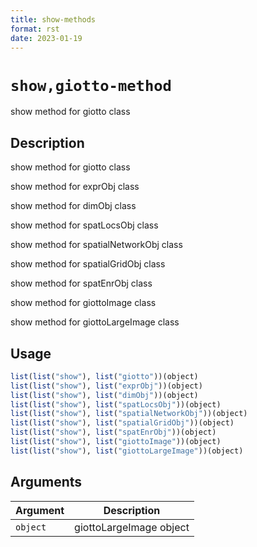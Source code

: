```yaml
--- 
title: show-methods 
format: rst 
date: 2023-01-19 
--- 
```

# `show,giotto-method`

show method for giotto class


## Description

show method for giotto class
 
 show method for exprObj class
 
 show method for dimObj class
 
 show method for spatLocsObj class
 
 show method for spatialNetworkObj class
 
 show method for spatialGridObj class
 
 show method for spatEnrObj class
 
 show method for giottoImage class
 
 show method for giottoLargeImage class


## Usage

```r
list(list("show"), list("giotto"))(object)
list(list("show"), list("exprObj"))(object)
list(list("show"), list("dimObj"))(object)
list(list("show"), list("spatLocsObj"))(object)
list(list("show"), list("spatialNetworkObj"))(object)
list(list("show"), list("spatialGridObj"))(object)
list(list("show"), list("spatEnrObj"))(object)
list(list("show"), list("giottoImage"))(object)
list(list("show"), list("giottoLargeImage"))(object)
```


## Arguments

Argument      |Description
------------- |----------------
`object`     |     giottoLargeImage object


